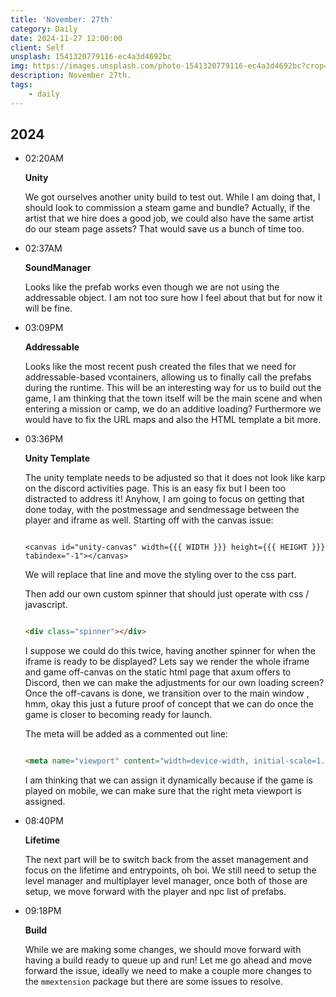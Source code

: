 ```yaml
---
title: 'November: 27th'
category: Daily
date: 2024-11-27 12:00:00
client: Self
unsplash: 1541320779116-ec4a3d4692bc
img: https://images.unsplash.com/photo-1541320779116-ec4a3d4692bc?crop=entropy&cs=srgb&fm=jpg&ixid=MnwzNjM5Nzd8MHwxfHJhbmRvbXx8fHx8fHx8fDE2ODE3NDg2ODY&ixlib=rb-4.0.3&q=85
description: November 27th.
tags:
    - daily
---
```



## 2024

-   02:20AM

    **Unity**

    We got ourselves another unity build to test out.
    While I am doing that, I should look to commission a steam game and bundle?
    Actually, if the artist that we hire does a good job, we could also have the same artist do our steam page assets?
    That would save us a bunch of time too.

-   02:37AM

    **SoundManager**

    Looks like the prefab works even though we are not using the addressable object.
    I am not too sure how I feel about that but for now it will be fine.

-   03:09PM

    **Addressable**

    Looks like the most recent push created the files that we need for addressable-based vcontainers, allowing us to finally call the prefabs during the runtime.
    This will be an interesting way for us to build out the game, I am thinking that the town itself will be the main scene and when entering a mission or camp, we do an additive loading?
    Furthermore we would have to fix the URL maps and also the HTML template a bit more.

-   03:36PM

    **Unity Template**

    The unity template needs to be adjusted so that it does not look like karp on the discord activities page.
    This is an easy fix but I been too distracted to address it!
    Anyhow, I am going to focus on getting that done today, with the postmessage and sendmessage between the player and iframe as well.
    Starting off with the canvas issue:

    ```

    <canvas id="unity-canvas" width={{{ WIDTH }}} height={{{ HEIGHT }}} tabindex="-1"></canvas>

    ```

    We will replace that line and move the styling over to the css part.

    Then add our own custom spinner that should just operate with css / javascript.

    ```html
    
    <div class="spinner"></div>
    
    ```

    I suppose we could do this twice, having another spinner for when the iframe is ready to be displayed?
    Lets say we render the whole iframe and game off-canvas on the static html page that axum offers to Discord, then we can make the adjustments for our own loading screen?
    Once the off-cavans is done, we transition over to the main window , hmm, okay this just a future proof of concept that we can do once the game is closer to becoming ready for launch.

    The meta will be added as a commented out line:

    ```html
    
    <meta name="viewport" content="width=device-width, initial-scale=1.0, user-scalable=no">

    ```

    I am thinking that we can assign it dynamically because if the game is played on mobile, we can make sure that the right meta viewport is assigned.

-   08:40PM

    **Lifetime**

    The next part will be to switch back from the asset management and focus on the lifetime and entrypoints, oh boi.
    We still need to setup the level manager and multiplayer level manager, once both of those are setup, we move forward with the player and npc list of prefabs.

-   09:18PM

    **Build**

    While we are making some changes, we should move forward with having a build ready to queue up and run!
    Let me go ahead and move forward the issue, ideally we need to make a couple more changes to the `mmextension` package but there are some issues to resolve.
    